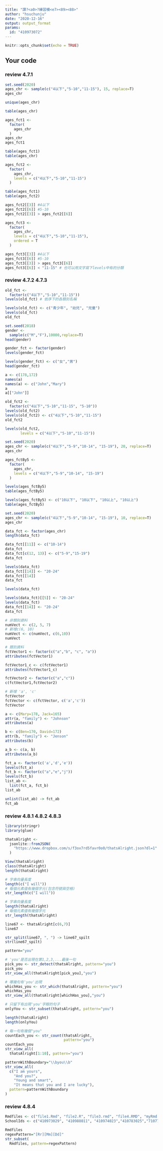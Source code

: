 ---
title: "課?<a0>?練習模<e7><89><88>"
author: "hsuchunju"
date: "2020-12-16"
output: output_format
params:
  id: "410973072"
---

```{r setup, include=FALSE}
knitr::opts_chunk$set(echo = TRUE)
```

## Your code

### review 4.7.1

```{r}
set.seed(2020)
ages_chr <- sample(c("4以下","5-10","11-15"), 15, replace=T)
ages_chr
```

```{r}
unique(ages_chr)
```

```{r}
table(ages_chr)
```

```{r}
ages_fct1 <- 
  factor(
    ages_chr
  )
ages_chr
ages_fct1
```

```{r}
table(ages_fct1)
table(ages_chr)
```

```{r}
ages_fct2 <- 
  factor(
    ages_chr,
    levels = c("4以下","5-10","11-15")
  )
```

```{r}
table(ages_fct1)
table(ages_fct2)
```

```{r}
ages_fct2[[3]] #4以下
ages_fct2[[6]] #5-10
ages_fct2[[3]] > ages_fct2[[6]]
```

```{r}
ages_fct3 <- 
  factor(
    ages_chr,
    levels = c("4以下","5-10","11-15"),
    ordered = T
  )
```

```{r}
ages_fct3[[3]] #4以下
ages_fct3[[6]] #5-10
ages_fct3[[3]] > ages_fct3[[6]]
ages_fct3[[6]] < "11-15" # 也可以用文字寫下levels中有的分類
```

### review 4.7.2 4.7.3

```{r}
old_fct <- 
  factor(c("4以下","5-10","11-15"))
levels(old_fct) # 依序下的各類別名稱
```

```{r}
levels(old_fct) <- c("青少年", "幼兒", "兒童")
levels(old_fct)
old_fct
```

```{r}
set.seed(2018)
gender <- 
  sample(c("M","F"),10000,replace=T)
head(gender)
```

```{r}
gender_fct <- factor(gender)
levels(gender_fct)
```

```{r}
levels(gender_fct) <- c("女","男")
head(gender_fct)
```

```{r}
a <- c(178,172)
names(a)
names(a) <- c("John","Mary")
a
a[["John"]]
```

```{r}
old_fct2 <- 
  factor(c("4以下","5-10","11-15", "5-10"))
levels(old_fct2)
levels(old_fct2) <- c("4以下","5-10","11-15")
old_fct2
```

```{r}
levels(old_fct2,
       levels = c("4以下","5-10","11-15"))
```

```{r}
set.seed(2020)
ages_chr <- sample(c("4以下","5-9","10-14", "15-19"), 20, replace=T)
ages_chr
```

```{r}
ages_fctBy5 <- 
  factor(
    ages_chr,
    levels = c("4以下","5-9","10-14", "15-19")
  )

levels(ages_fctBy5)
table(ages_fctBy5)
```

```{r}
levels(ages_fctBy5) <- c("10以下", "10以下", "10以上", "10以上")
table(ages_fctBy5)
```

```{r}
set.seed(2020)
ages_chr <- sample(c("4以下","5-9","10-14", "15-19"), 10, replace=T)
ages_chr
```

```{r}
data_fct <- factor(ages_chr)
length(data_fct)
```

```{r}
data_fct[[11]] <- c("10-14")
data_fct
data_fct[c(12, 13)] <- c("5-9","15-19")
data_fct
```

```{r}
levels(data_fct) 
data_fct[[14]] <- "20-24"
data_fct[[14]]
data_fct
```

```{r}
levels(data_fct)
```

```{r}
levels(data_fct)[[5]] <- "20-24"
levels(data_fct)
data_fct[[14]] <- "20-24"
data_fct
```

```{r}
# 非類別資料
numVect <- c(2, 5, 7)
# 新增c(6, 10)
numVect <- c(numVect, c(6,10))
numVect
```

```{r}
# 類別資料
fctVector1 <- factor(c("a","b", "c", "a"))
attributes(fctVector1)

fctVector1_c <- c(fctVector1)
attributes(fctVector1_c)
```


```{r}
fctVector2 <- factor(c("a","c"))
c(fctVector1,fctVector2)

# 新增 'a', 'c'
fctVector
fctVector <- c(fctVector, c('a','c'))
fctVector
```

```{r}
a <- c(Mary=178, Jack=165)
attr(a, "family") <- "Johnson"
attributes(a)

b <- c(Ben=170, David=172)
attr(b, "family") <- "Jenson"
attributes(b)

a_b <- c(a, b)
attributes(a_b)
```

```{r}
fct_a <- factor(c('a','d','e'))
levels(fct_a)
fct_b <- factor(c("a","e","j"))
levels(fct_b)
list_ab <- 
  list(fct_a, fct_b)
list_ab

unlist(list_ab) -> fct_ab
fct_ab
```

### review 4.8.1 4.8.2 4.8.3

```{r}
library(stringr)
library(glue)
```

```{r}
thatsAlright <- 
  jsonlite::fromJSON(
    "https://www.dropbox.com/s/f3ox7rd5favr0o0/thatsAlright.json?dl=1"
  )
```

```{r}
View(thatsAlright)
class(thatsAlright)
length(thatsAlright)
```

```{r}
# 字串向量長度
length(c("I will"))
# 每個元素值有幾個字元(包含符號與空格)
str_length(c("I will"))
```

```{r}
# 字串向量長度
length(thatsAlright)
# 每個元素值有幾個字元
str_length(thatsAlright)
```

```{r}
line67 <- thatsAlright[c(6,7)]
line67
```

```{r}
str_split(line67, ", ") -> line67_spilt
str(line67_spilt)
```

```{r}
pattern="you" 
```

```{r}
# 'you'是否出現在第1,2,3,...最後一句
pick_you <- str_detect(thatsAlright, pattern="you")
pick_you
str_view_all(thatsAlright[pick_you],"you")
```

```{r}
# 哪幾句有'you'出現
whichHas_you <- str_which(thatsAlright, pattern="you")
whichHas_you
str_view_all(thatsAlright[whichHas_you],"you")
```

```{r}
# 只留下有出現'you'字眼的句子
onlyYou <- str_subset(thatsAlright, pattern="you")

length(thatsAlright)
length(onlyYou)
```

```{r}
# 每一句有幾個"you"
countEach_you <- str_count(thatsAlright,
                           pattern="you")
countEach_you
str_view_all(
  thatsAlright[1:10], pattern="you")
```

```{r}
patternWithBoundary="\\byou\\b"
str_view_all(
  c("I am yours",
    "And you?",
    "Young and smart", 
    "It means that you and I are lucky"),
  pattern=patternWithBoundary
)
```

### review 4.8.4

```{r}
Rmdfiles <- c("file1.Rmd", "file2.R", "file3.rmd", "file4.RMD", "myRmd.R")
SchoolIds <- c("410973029", "410988011", "410974023","410783025","710773022","410788021","410673124","410873051","49988001")
```

```{r}
Rmdfiles
regexPattern="[Rr][Mm][Dd]"
str_subset(
  Rmdfiles, pattern=regexPattern)
```




